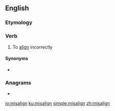 ==English==

===Etymology===
{{prefix|mis|align|lang=en}}

===Verb===
{{en-verb}}

# To [[align]] incorrectly

====Synonyms====
* {{l|en|dealign}}

===Anagrams===
* {{l|en|mailings}}

[[io:misalign]]
[[ku:misalign]]
[[simple:misalign]]
[[zh:misalign]]